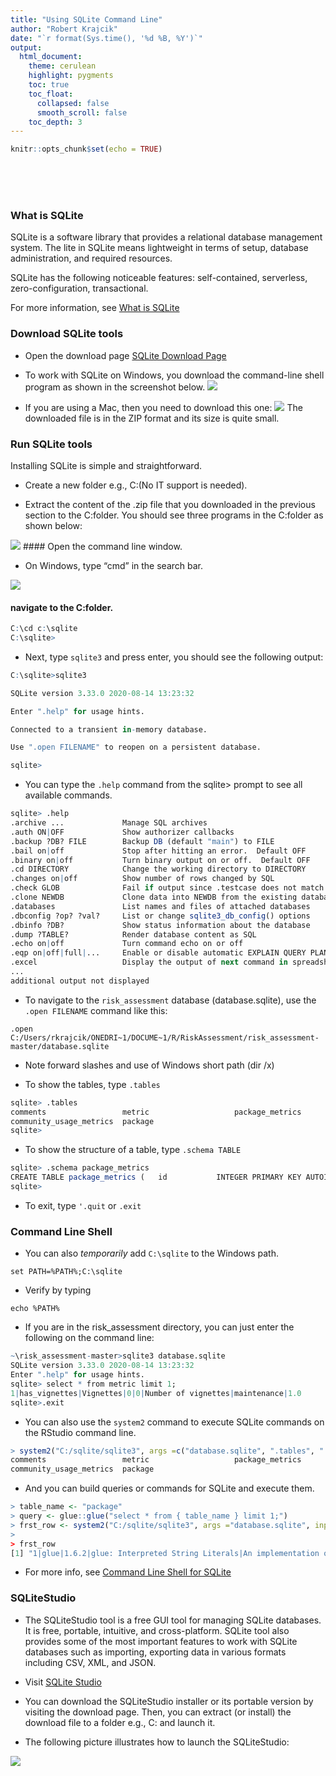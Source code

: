 ```yaml
---
title: "Using SQLite Command Line"
author: "Robert Krajcik"
date: "`r format(Sys.time(), '%d %B, %Y')`"
output:
  html_document:
    theme: cerulean
    highlight: pygments
    toc: true
    toc_float:
      collapsed: false
      smooth_scroll: false
    toc_depth: 3
---
```


```r
knitr::opts_chunk$set(echo = TRUE)
```

<br><br><br>

### What is SQLite

SQLite is a software library that provides a relational database management system. The lite in SQLite means lightweight in terms of setup, database administration, and required resources.

SQLite has the following noticeable features: self-contained, serverless, zero-configuration, transactional.

For more information, see [What is SQLite](https://www.sqlitetutorial.net/what-is-sqlite/)

### Download SQLite tools

- Open the download page [SQLite Download Page](https://www.sqlite.org/download.html)

- To work with SQLite on Windows, you download the command-line shell program as shown in the screenshot below.
  ![](images/SQLite_Precompiled_Binaries_Win.png)
  
- If you are using a Mac, then you need to download this one:
  ![](images/SQLite_Precompiled_Binaries_Mac.png)
The downloaded file is in the ZIP format and its size is quite small.

### Run SQLite tools

Installing SQLite is simple and straightforward.

- Create a new folder e.g., C:\sqlite (No IT support is needed). 

- Extract the content of the .zip file that you downloaded in the previous section to the C:\sqlite folder. You should see three programs in the C:\sqlite folder as shown below:

 ![](images/SQLite_files.png)
#### Open the command line window.  

- On Windows, type "cmd" in the search bar.

 ![](images/Command_Prompt.png)

#### navigate to the C:\sqlite folder.

```R
C:\cd c:\sqlite
C:\sqlite>
```

- Next, type `sqlite3` and press enter, you should see the following output:

```R
C:\sqlite>sqlite3

SQLite version 3.33.0 2020-08-14 13:23:32

Enter ".help" for usage hints.

Connected to a transient in-memory database.

Use ".open FILENAME" to reopen on a persistent database.

sqlite>
```  

- You can type the `.help` command from the sqlite> prompt to see all available commands.

```r
sqlite> .help
.archive ...             Manage SQL archives
.auth ON|OFF             Show authorizer callbacks
.backup ?DB? FILE        Backup DB (default "main") to FILE
.bail on|off             Stop after hitting an error.  Default OFF
.binary on|off           Turn binary output on or off.  Default OFF
.cd DIRECTORY            Change the working directory to DIRECTORY
.changes on|off          Show number of rows changed by SQL
.check GLOB              Fail if output since .testcase does not match
.clone NEWDB             Clone data into NEWDB from the existing database
.databases               List names and files of attached databases
.dbconfig ?op? ?val?     List or change sqlite3_db_config() options
.dbinfo ?DB?             Show status information about the database
.dump ?TABLE?            Render database content as SQL
.echo on|off             Turn command echo on or off
.eqp on|off|full|...     Enable or disable automatic EXPLAIN QUERY PLAN
.excel                   Display the output of next command in spreadsheet
...
additional output not displayed
```

- To navigate to the `risk_assessment` database (database.sqlite), use the `.open FILENAME` command like this: 

`.open C:/Users/rkrajcik/ONEDRI~1/DOCUME~1/R/RiskAssessment/risk_assessment-master/database.sqlite`

- Note forward slashes and use of Windows short path (dir /x)

- To show the tables, type `.tables`

```r
sqlite> .tables
comments                 metric                   package_metrics
community_usage_metrics  package
sqlite>
```

- To show the structure of a table, type `.schema TABLE`

```r
sqlite> .schema package_metrics
CREATE TABLE package_metrics (   id           INTEGER PRIMARY KEY AUTOINCREMENT,   package_id   INT,    metric_id    INT,   value        CHAR,   /* value == 'pkg_metric_error' indicates an error. */   /* value == NA indicates metric is not applicable for this package. */   weight       REAL,   FOREIGN KEY (package_id) REFERENCES package(id),   FOREIGN KEY (metric_id) REFERENCES metric(id));
sqlite>
```

- To exit, type `'.quit` or `.exit`

### Command Line Shell

- You can also *temporarily* add `C:\sqlite` to the Windows path.

`set PATH=%PATH%;C:\sqlite`

- Verify by typing

`echo %PATH%`

- If you are in the risk_assessment directory, you can just enter the following on the command line:

```r
~\risk_assessment-master>sqlite3 database.sqlite
SQLite version 3.33.0 2020-08-14 13:23:32
Enter ".help" for usage hints.
sqlite> select * from metric limit 1;
1|has_vignettes|Vignettes|0|0|Number of vignettes|maintenance|1.0
sqlite>.exit
```

- You can also use the `system2` command to execute SQLite commands on the RStudio command line.

```r
> system2("C:/sqlite/sqlite3", args =c("database.sqlite", ".tables", ".quit"))
comments                 metric                   package_metrics        
community_usage_metrics  package     
```

- And you can build queries or commands for SQLite and execute them.

```r
> table_name <- "package"
> query <- glue::glue("select * from { table_name } limit 1;")
> frst_row <- system2("C:/sqlite/sqlite3", args ="database.sqlite", input = query, stdout = TRUE)
> 
> frst_row
[1] "1|glue|1.6.2|glue: Interpreted String Literals|An implementation of interpreted string literals, inspired by   Pythons Literal String Interpolation   <https://www.python.org/dev/peps/pep-0498/> and Docstrings   <https://www.python.org/dev/peps/pep-0257/> and Julias Triple-Quoted   String Literals   <https://docs.julialang.org/en/v1.3/manual/strings/#Triple-Quoted-String-Literals-1>.|Jennifer Bryan  <jenny at rstudio.com>|Jim Hester  [aut], Jennifer Bryan    [aut, cre], RStudio [cph, fnd]|MIT + file LICENSE|2022-02-24|0.11|||2022-02-24"
```

- For more info, see [Command Line Shell for SQLite](https://sqlite.org/cli.html)

### SQLiteStudio

- The SQLiteStudio tool is a free GUI tool for managing SQLite databases. It is free, portable, intuitive, and cross-platform. SQLite tool also provides some of the most important features to work with SQLite databases such as importing, exporting data in various formats including CSV, XML, and JSON.

- Visit [SQLite Studio](https://sqlitestudio.pl/)

- You can download the SQLiteStudio installer or its portable version by visiting the download page.  Then, you can extract (or install) the download file to a folder e.g., C:\sqlite\gui\ and launch it.

- The following picture illustrates how to launch the SQLiteStudio:

 ![](images/SQLiteStudio.png)
